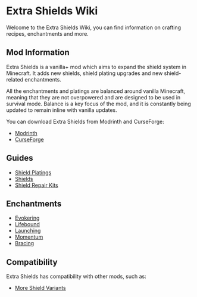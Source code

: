 # Extra Shields Wiki

Welcome to the Extra Shields Wiki, you can find information on crafting recipes, enchantments and more.

## Mod Information

Extra Shields is a vanilla+ mod which aims to expand the shield system in Minecraft. It adds new shields, shield plating upgrades and new shield-related enchantments.

All the enchantments and platings are balanced around vanilla Minecraft, meaning that they are not overpowered and are designed to be used in survival mode. Balance is a key focus of the mod, and it is constantly being updated to remain inline with vanilla updates.

You can download Extra Shields from Modrinth and CurseForge:

- [Modrinth](https://modrinth.com/mod/extra-shields)
- [CurseForge](https://www.curseforge.com/minecraft/mc-mods/extra-shields)

## Guides

- [Shield Platings](./guides/shield_platings)
- [Shields](./guides/shields.mdx)
- [Shield Repair Kits](./guides/shield_repair_kits)

## Enchantments

- [Evokering](./enchantments/evokering)
- [Lifebound](./enchantments/lifebound)
- [Launching](./enchantments/launching)
- [Momentum](./enchantments/momentum)
- [Bracing](./enchantments/bracing)

## Compatibility

Extra Shields has compatibility with other mods, such as:

- [More Shield Variants](https://modrinth.com/mod/more-extra-shield-variants)